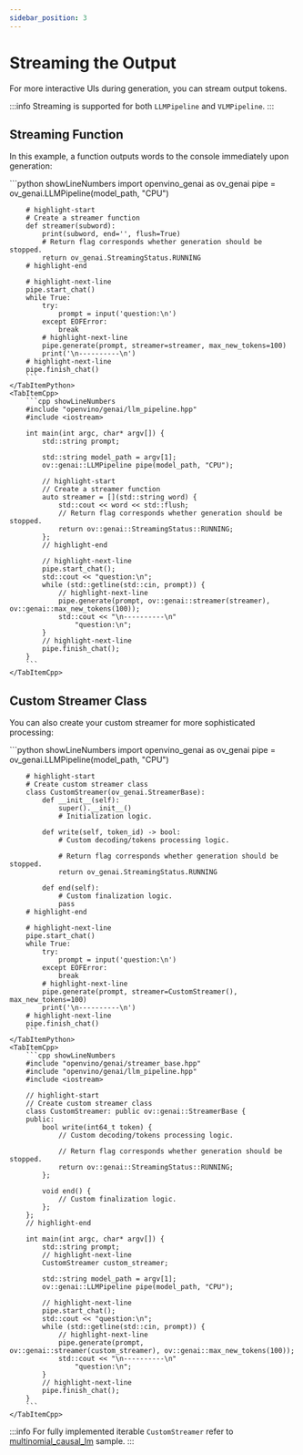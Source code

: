 ```yaml
---
sidebar_position: 3
---
```


# Streaming the Output

For more interactive UIs during generation, you can stream output tokens.

:::info
Streaming is supported for both `LLMPipeline` and `VLMPipeline`.
:::

## Streaming Function

In this example, a function outputs words to the console immediately upon generation:

<LanguageTabs>
    <TabItemPython>
        ```python showLineNumbers
        import openvino_genai as ov_genai
        pipe = ov_genai.LLMPipeline(model_path, "CPU")

        # highlight-start
        # Create a streamer function
        def streamer(subword):
            print(subword, end='', flush=True)
            # Return flag corresponds whether generation should be stopped.
            return ov_genai.StreamingStatus.RUNNING
        # highlight-end

        # highlight-next-line
        pipe.start_chat()
        while True:
            try:
                prompt = input('question:\n')
            except EOFError:
                break
            # highlight-next-line
            pipe.generate(prompt, streamer=streamer, max_new_tokens=100)
            print('\n----------\n')
        # highlight-next-line
        pipe.finish_chat()
        ```
    </TabItemPython>
    <TabItemCpp>
        ```cpp showLineNumbers
        #include "openvino/genai/llm_pipeline.hpp"
        #include <iostream>

        int main(int argc, char* argv[]) {
            std::string prompt;

            std::string model_path = argv[1];
            ov::genai::LLMPipeline pipe(model_path, "CPU");

            // highlight-start
            // Create a streamer function
            auto streamer = [](std::string word) {
                std::cout << word << std::flush;
                // Return flag corresponds whether generation should be stopped.
                return ov::genai::StreamingStatus::RUNNING;
            };
            // highlight-end

            // highlight-next-line
            pipe.start_chat();
            std::cout << "question:\n";
            while (std::getline(std::cin, prompt)) {
                // highlight-next-line
                pipe.generate(prompt, ov::genai::streamer(streamer), ov::genai::max_new_tokens(100));
                std::cout << "\n----------\n"
                    "question:\n";
            }
            // highlight-next-line
            pipe.finish_chat();
        }
        ```
    </TabItemCpp>
</LanguageTabs>

## Custom Streamer Class

You can also create your custom streamer for more sophisticated processing:

<LanguageTabs>
    <TabItemPython>
        ```python showLineNumbers
        import openvino_genai as ov_genai
        pipe = ov_genai.LLMPipeline(model_path, "CPU")

        # highlight-start
        # Create custom streamer class
        class CustomStreamer(ov_genai.StreamerBase):
            def __init__(self):
                super().__init__()
                # Initialization logic.

            def write(self, token_id) -> bool:
                # Custom decoding/tokens processing logic.

                # Return flag corresponds whether generation should be stopped.
                return ov_genai.StreamingStatus.RUNNING

            def end(self):
                # Custom finalization logic.
                pass
        # highlight-end

        # highlight-next-line
        pipe.start_chat()
        while True:
            try:
                prompt = input('question:\n')
            except EOFError:
                break
            # highlight-next-line
            pipe.generate(prompt, streamer=CustomStreamer(), max_new_tokens=100)
            print('\n----------\n')
        # highlight-next-line
        pipe.finish_chat()
        ```
    </TabItemPython>
    <TabItemCpp>
        ```cpp showLineNumbers
        #include "openvino/genai/streamer_base.hpp"
        #include "openvino/genai/llm_pipeline.hpp"
        #include <iostream>

        // highlight-start
        // Create custom streamer class
        class CustomStreamer: public ov::genai::StreamerBase {
        public:
            bool write(int64_t token) {
                // Custom decoding/tokens processing logic.

                // Return flag corresponds whether generation should be stopped.
                return ov::genai::StreamingStatus::RUNNING;
            };

            void end() {
                // Custom finalization logic.
            };
        };
        // highlight-end

        int main(int argc, char* argv[]) {
            std::string prompt;
            // highlight-next-line
            CustomStreamer custom_streamer;

            std::string model_path = argv[1];
            ov::genai::LLMPipeline pipe(model_path, "CPU");

            // highlight-next-line
            pipe.start_chat();
            std::cout << "question:\n";
            while (std::getline(std::cin, prompt)) {
                // highlight-next-line
                pipe.generate(prompt, ov::genai::streamer(custom_streamer), ov::genai::max_new_tokens(100));
                std::cout << "\n----------\n"
                    "question:\n";
            }
            // highlight-next-line
            pipe.finish_chat();
        }
        ```
    </TabItemCpp>
</LanguageTabs>

:::info
For fully implemented iterable `CustomStreamer` refer to [multinomial_causal_lm](https://github.com/openvinotoolkit/openvino.genai/blob/releases/2025/0/samples/python/text_generation/multinomial_causal_lm.py) sample.
:::
